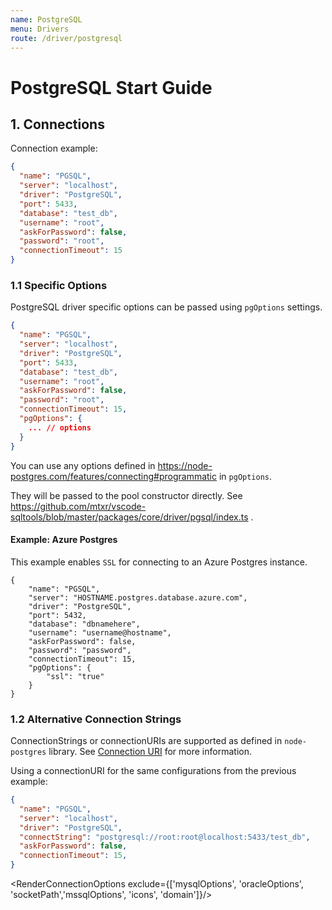```yaml
---
name: PostgreSQL
menu: Drivers
route: /driver/postgresql
---
```



# PostgreSQL Start Guide

## 1. Connections

Connection example:
```json
{
  "name": "PGSQL",
  "server": "localhost",
  "driver": "PostgreSQL",
  "port": 5433,
  "database": "test_db",
  "username": "root",
  "askForPassword": false,
  "password": "root",
  "connectionTimeout": 15
}
```

### 1.1 Specific Options

PostgreSQL driver specific options can be passed using `pgOptions` settings.

```json
{
  "name": "PGSQL",
  "server": "localhost",
  "driver": "PostgreSQL",
  "port": 5433,
  "database": "test_db",
  "username": "root",
  "askForPassword": false,
  "password": "root",
  "connectionTimeout": 15,
  "pgOptions": {
    ... // options
  }
}
```
You can use any options defined in https://node-postgres.com/features/connecting#programmatic in `pgOptions`.

They will be passed to the pool constructor directly. See https://github.com/mtxr/vscode-sqltools/blob/master/packages/core/driver/pgsql/index.ts .

#### Example: Azure Postgres

This example enables `SSL` for connecting to an Azure Postgres instance.

```
{
    "name": "PGSQL",
    "server": "HOSTNAME.postgres.database.azure.com",
    "driver": "PostgreSQL",
    "port": 5432,
    "database": "dbnamehere",
    "username": "username@hostname",
    "askForPassword": false,
    "password": "password",
    "connectionTimeout": 15,
    "pgOptions": {
        "ssl": "true"
    }
}
```


### 1.2 Alternative Connection Strings

ConnectionStrings or connectionURIs are supported as defined in `node-postgres` library. See [Connection URI](https://node-postgres.com/features/connecting#connection-uri) for more information.

Using a connectionURI for the same configurations from the previous example:

```json
{
  "name": "PGSQL",
  "server": "localhost",
  "driver": "PostgreSQL",
  "connectString": "postgresql://root:root@localhost:5433/test_db",
  "askForPassword": false,
  "connectionTimeout": 15,
}
```

<RenderConnectionOptions exclude={['mysqlOptions', 'oracleOptions', 'socketPath','mssqlOptions', 'icons', 'domain']}/>
